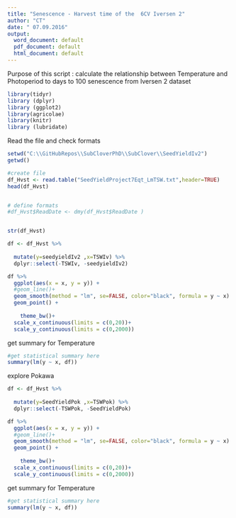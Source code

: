 ```yaml
---
title: "Senescence - Harvest time of the  6CV Iversen 2"
author: "CT"
date: " 07.09.2016"
output: 
  word_document: default
  pdf_document: default
  html_document: default
---
```

Purpose of this script : 
calculate the relationship between Temperature and Photoperiod to days to 100 senescence from Iversen 2 dataset 

```r
library(tidyr)
library (dplyr)
library (ggplot2)
library(agricolae)
library(knitr)
library (lubridate)
```

Read the file and check formats 

```r
setwd("C:\\GitHubRepos\\SubCloverPhD\\SubClover\\SeedYieldIv2")
getwd()

#create file
df_Hvst <- read.table("SeedYieldProject7Eqt_LmTSW.txt",header=TRUE)
head(df_Hvst)


# define formats 
#df_Hvst$ReadDate <- dmy(df_Hvst$ReadDate )


str(df_Hvst)


```


```r

df <- df_Hvst %>%
  
  mutate(y=seedyieldIv2 ,x=TSWIv) %>%
  dplyr::select(-TSWIv, -seedyieldIv2)

df %>%
  ggplot(aes(x = x, y = y)) +
  #geom_line()+
  geom_smooth(method = "lm", se=FALSE, color="black", formula = y ~ x) +
  geom_point() +
               
    theme_bw()+
  scale_x_continuous(limits = c(0,20))+
  scale_y_continuous(limits = c(0,2000))

```
get summary for Temperature 
```r
#get statistical summary here 
summary(lm(y ~ x, df))
```

explore Pokawa
```r

df <- df_Hvst %>%
  
  mutate(y=SeedYieldPok ,x=TSWPok) %>%
  dplyr::select(-TSWPok, -SeedYieldPok)

df %>%
  ggplot(aes(x = x, y = y)) +
  #geom_line()+
  geom_smooth(method = "lm", se=FALSE, color="black", formula = y ~ x) +
  geom_point() +
               
    theme_bw()+
  scale_x_continuous(limits = c(0,20))+
  scale_y_continuous(limits = c(0,2000))

```
get summary for Temperature 
```r
#get statistical summary here 
summary(lm(y ~ x, df))
```

